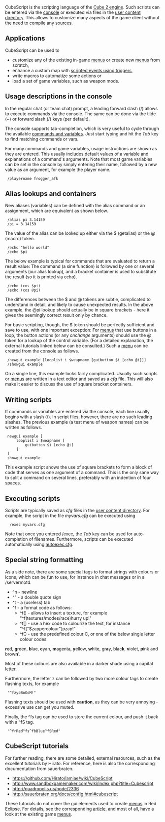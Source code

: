 CubeScript is the scripting language of the [http://cubeengine.com/ Cube 2 engine]. Such scripts can be entered via the [[console]] or executed via files in the [[Game_Settings#User_Content|user content directory]]. This allows to customize many aspects of the game client without the need to compile any sources.

==Applications==

CubeScript can be used to
* customize any of the existing in-game [[menus]] or create new [[menus]] from scratch,
* enhance a custom map with [[Entity_Linking#Scriptable_Events|scripted events using triggers]],
* write macros to automatize some actions or
* load a set of game variables, such as weapon mods.

==Usage descriptions in the console==

In the regular chat (or team chat) prompt, a leading forward slash (/) allows to execute commands via the console. The same can be done via the tilde (~) or forward slash (/) keys (per default).

The console supports tab-completion, which is very useful to cycle through the available [[Vars_and_Commands_Tables|commands and variables]]. Just start typing and hit the ''Tab'' key to find matching commands or vars.

For many commands and game variables, usage instructions are shown as they are entered. This usually includes default values of a variable and explanations of a command's arguments. Note that most game variables can be set in the console by simply entering their name, followed by a new value as an argument, for example the player name.

  /playername frogger_afk

==Alias lookups and containers==

New aliases (variables) can be defined with the alias command or an assignment, which are equivalent as shown below.

  /alias pi 3.14159
  /pi = 3.14159

The value of the alias can be looked up either via the $ (getalias) or the @ (macro) token.

  /echo "hello world"
  /echo $pi  

The below example is typical for commands that are evaluated to return a result value: The command (a sine function) is followed by one or several arguments (our alias lookup), and a bracket container is used to substitute the result (so it is printed via echo).

  /echo (cos $pi)
  /echo (cos @pi)

The differences between the $ and @ tokens are subtle, complicated to understand in detail, and likely to cause unexpected results. In the above example, the @pi lookup should actually be in square brackets - here it gives the seemingly correct result only by chance.

For basic scripting, though, the $ token should be perfectly sufficient and save to use, with one important exception: For [[menus]] that use buttons in a loop, the button actions (or any ''onchange'' arguments) should use the @ token for a lookup of the control variable. (For a detailed explanation, the external tutorials linked below can be consulted.) Such a [[menus|menu]] can be created from the console as follows.

  /newgui example [looplist i $weapname [guibutton $i [echo @i]]]
  /showgui example

On a single line, this example looks fairly complicated. Usually such scripts or [[menus]] are written in a text editor and saved as a ''cfg'' file. This will also make it easier to discuss the use of square bracket containers.

==Writing scripts==

If commands or variables are entered via the console, each line usually begins with a slash (/). In script files, however, there are no such leading slashes. The previous example (a test menu of weapon names) can be written as follows.

  newgui example [
      looplist i $weapname [
          guibutton $i [echo @i]
      ]
  ]
  showgui example

This example script shows the use of square brackets to form a block of code that serves as one argument of a command. This is the only sane way to split a command on several lines, preferably with an indention of four spaces. 

==Executing scripts==

Scripts are typically saved as ''cfg'' files in the [[Game_Settings#User_Content|user content directory]]. For example, the script in the file ''myvars.cfg'' can be executed using

   /exec myvars.cfg

Note that once you entered /exec, the ''Tab'' key can be used for auto-completion of filenames. Furthermore, scripts can be executed automatically using [[Game_Settings#autoexec.cfg|autoexec.cfg]].

==Special string formatting==

As a side note, there are some special tags to format strings with colours or icons, which can be fun to use, for instance in chat messages or in a /servermotd.

* ^n  - newline
* ^"  - a double quote sign
* ^t  - a (useless) tab
* ^f  - a format code as follows:
** ^f() - allows to insert a texture, for example "^f(textures/modes/race)hurry up!"
** ^f[] - use a hex code to colourize the text, for instance "^f["$zappercolour"]pzap!"
** ^fC  - use the predefined colour C, or one of the below single letter colour codes:

'''r'''ed, '''g'''reen, '''b'''lue,
'''c'''yan, '''m'''agenta, '''y'''ellow,
'''w'''hite, gr'''a'''y, blac'''k''',
'''v'''iolet, '''p'''ink and brow'''n''''.

Most of these colours are also available in a darker shade using a capital letter.

Furthermore, the letter z can be followed by two more colour tags to create flashing texts, for example 
  "^fzyoBoOoM!"
Flashing texts should be used with '''caution''', as they can be very annoying - excessive use can get you muted.

Finally, the ^fs tag can be used to store the current colour, and push it back with a ^fS tag.
  "^frRed^fs^fbBlue^fSRed"

==CubeScript tutorials==

For further reading, there are some detailed, external resources, such as the excellent tutorials by Hirato. For reference, here is also the corresponding documentation from sauerbraten.

* https://github.com/Hirato/lamiae/wiki/CubeScript<br>
* http://www.sandboxgamemaker.com/wiki/index.php?title=Cubescript
* http://quadropolis.us/node/2336<br>
* http://sauerbraten.org/docs/config.html#cubescript<br>

These tutorials do not cover the gui elements used to create [[menus]] in Red Eclipse. For details, see the corresponding [[menus|article]], and most of all, have a look at the existing game [[menus]].